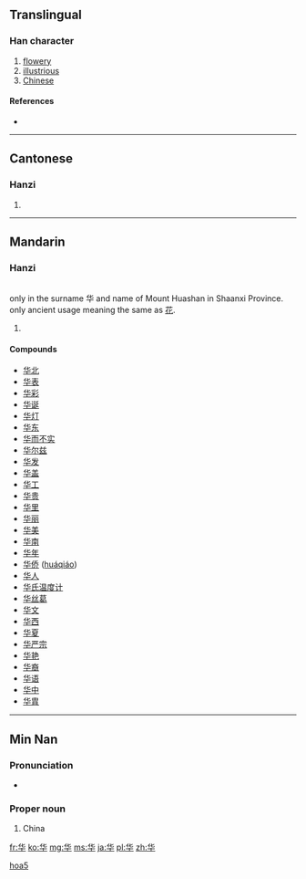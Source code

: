 {{also|華}}
==Translingual==

===Han character===
{{Han char|rn=24|rad=十|as=04|sn=6|four=|canj=人心十 (OPJ)}}

# [[flowery]]
# [[illustrious]]
# [[Chinese]]

====References====
* {{Han ref|kx=0156.221|hdz=10060.170|uh=534E|ud=21326}}

----

==Cantonese==

===Hanzi===
{{yue-hanzi|jyut=|y=wa4|tra=華}}

# {{defn|Cantonese|sort=十04}}

----

==Mandarin==

===Hanzi===
{{cmn-hanzi|tra=華|pin=[[huá]] ([[hua2]])|wg=hua<sup>2</sup>}}<br>
{{cmn-hanzi|tra=華|pin=[[huà]] ([[hua4]])|wg=hua<sup>4</sup>}} only in the surname 华 and name of Mount Huashan in Shaanxi Province.<br>
{{cmn-hanzi|tra=華|pin=[[huā]] ([[hua1]])|wg=hua<sup>1</sup>}} only ancient usage meaning the same as [[花]].

# {{defn|Mandarin|sort=十04}}

====Compounds====
* [[华北]]
* [[华表]]
* [[华彩]]
* [[华诞]]
* [[华灯]]
* [[华东]]
* [[华而不实]]
* [[华尔兹]]
* [[华发]]
* [[华盖]]
* [[华工]]
* [[华贵]]
* [[华里]]
* [[华丽]]
* [[华美]]
* [[华南]]
* [[华年]]
* [[华侨]] ([[huáqiáo]])
* [[华人]]
* [[华氏温度计]]
* [[华丝葛]]
* [[华文]]
* [[华西]]
* [[华夏]]
* [[华严宗]]
* [[华艳]]
* [[华裔]]
* [[华语]]
* [[华中]]
* [[华胄]]

----

==Min Nan==

===Pronunciation===
* {{IPA|[ hua˧˥ ]|lang=nan}}

===Proper noun===
{{nan-proper|s|poj=Hôa|pojt=hoa5|tra=華|sim=华|rs=十04}}

# {{literary|lang=nan|skey=hoa5}} China

[[Category:nan-cn:Literary|hoa5]]

[[fr:华]]
[[ko:华]]
[[mg:华]]
[[ms:华]]
[[ja:华]]
[[pl:华]]
[[zh:华]]